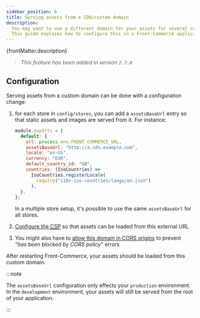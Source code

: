 ```yaml
---
sidebar_position: 6
title: Serving assets from a CDN/custom domain
description:
  You may want to use a different domain for your assets for several reasons.
  This guide explains how to configure this in a Front-Commerce application.
---
```


<p>{frontMatter.description}</p>

> _This feature has been added in version `2.7.0`_

## Configuration

Serving assets from a custom domain can be done with a configuration change:

1. for each store in `config/stores`, you can add a `assetsBaseUrl` entry so
   that static assets and images are served from it. For instance:

   ```js
   module.exports = {
     default: {
       url: process.env.FRONT_COMMERCE_URL,
       assetsBaseUrl: "http://a.cdn.example.com",
       locale: "en-US",
       currency: "EUR",
       default_country_id: "GB",
       countries: (IsoCountries) =>
         IsoCountries.registerLocale(
           require("i18n-iso-countries/langs/en.json")
         ),
     },
   };
   ```

   In a multiple store setup, it's possible to use the same `assetsBaseUrl` for
   all stores.

1. [Configure the <abbr title="Content Security Policy">CSP</abbr>](/docs/reference/content-security-policy.mdx)
   so that assets can be loaded from this external URL

1. You might also have to
   [allow this domain in CORS origins](/docs/advanced/server/customize-response-http-headers#cross-origin-resource-sharing-aka-cors)
   to prevent "_has been blocked by CORS policy_" errors

After restarting Front-Commerce, your assets should be loaded from this custom
domain.

:::note

The `assetsBaseUrl` configuration only effects your `production` environment. In
the `development` environment, your assets will still be served from the root of
your application.

:::
